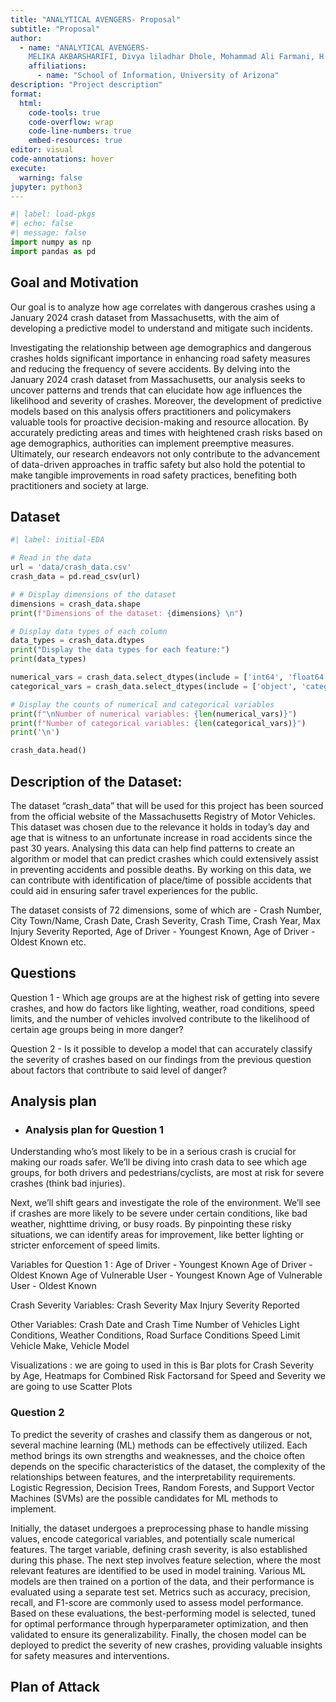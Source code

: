 ```yaml
---
title: "ANALYTICAL AVENGERS- Proposal"
subtitle: "Proposal"
author: 
  - name: "ANALYTICAL AVENGERS- 
    MELIKA AKBARSHARIFI, Divya liladhar Dhole, Mohammad Ali Farmani, H M Abdul Fattah, Gabriel Gedaliah Geffen, Tanya George, Sunday Usman "
    affiliations:
      - name: "School of Information, University of Arizona"
description: "Project description"
format:
  html:
    code-tools: true
    code-overflow: wrap
    code-line-numbers: true
    embed-resources: true
editor: visual
code-annotations: hover
execute:
  warning: false
jupyter: python3
---
```


```python
#| label: load-pkgs
#| echo: false
#| message: false
import numpy as np
import pandas as pd
```

## Goal and Motivation

Our goal is to analyze how age correlates with dangerous crashes using a January 2024 crash dataset from Massachusetts, with the aim of developing a predictive model to understand and mitigate such incidents.

Investigating the relationship between age demographics and dangerous crashes holds significant importance in enhancing road safety measures and reducing the frequency of severe accidents. By delving into the January 2024 crash dataset from Massachusetts, our analysis seeks to uncover patterns and trends that can elucidate how age influences the likelihood and severity of crashes. Moreover, the development of predictive models based on this analysis offers practitioners and policymakers valuable tools for proactive decision-making and resource allocation. By accurately predicting areas and times with heightened crash risks based on age demographics, authorities can implement preemptive measures. Ultimately, our research endeavors not only contribute to the advancement of data-driven approaches in traffic safety but also hold the potential to make tangible improvements in road safety practices, benefiting both practitioners and society at large.


## Dataset

```python
#| label: initial-EDA

# Read in the data
url = 'data/crash_data.csv'
crash_data = pd.read_csv(url)

# # Display dimensions of the dataset
dimensions = crash_data.shape
print(f"Dimensions of the dataset: {dimensions} \n")

# Display data types of each column
data_types = crash_data.dtypes
print("Display the data types for each feature:")
print(data_types)

numerical_vars = crash_data.select_dtypes(include = ['int64', 'float64']).columns.tolist()
categorical_vars = crash_data.select_dtypes(include = ['object', 'category']).columns.tolist()

# Display the counts of numerical and categorical variables
print(f"\nNumber of numerical variables: {len(numerical_vars)}")
print(f"Number of categorical variables: {len(categorical_vars)}")
print('\n')

crash_data.head()

```

## Description of the Dataset:

The dataset “crash_data” that will be used for this project has been sourced from the official website of the Massachusetts Registry of Motor Vehicles. This dataset was chosen due to the relevance it holds in today’s day and age that is witness to an unfortunate increase in road accidents since the past 30 years. Analysing this data can help find patterns to create an algorithm or model that can predict crashes which could extensively assist in preventing accidents and possible deaths. By working on this data, we can contribute with identification of place/time of possible accidents that could aid in ensuring safer travel experiences for the public.

The dataset consists of 72 dimensions, some of which are - Crash Number, City Town/Name, Crash Date, Crash Severity, Crash Time, Crash Year, Max Injury Severity Reported, Age of Driver - Youngest Known, Age of Driver - Oldest Known etc.


## Questions

Question 1 - Which age groups are at the highest risk of getting into severe crashes, and how do factors like lighting, weather, road conditions, speed limits, and the number of vehicles involved contribute to the likelihood of certain age groups being in more danger? 

Question 2 - Is it possible to develop a model that can accurately classify the severity of crashes based on our findings from the previous question about factors that contribute to said level of danger?

## Analysis plan

-   ### Analysis plan for Question 1


Understanding who's most likely to be in a serious crash is crucial for making our roads safer. We'll be diving into crash data to see which age groups, for both drivers and pedestrians/cyclists, are most at risk for severe crashes (think bad injuries).

Next, we'll shift gears and investigate the role of the environment.  We'll see if crashes are more likely to be severe under certain conditions, like bad weather, nighttime driving, or busy roads. By pinpointing these risky situations, we can identify areas for improvement, like better lighting or stricter enforcement of speed limits. 

Variables for  Question 1 :
Age of Driver - Youngest Known
Age of Driver - Oldest Known
Age of Vulnerable User - Youngest Known
Age of Vulnerable User - Oldest Known

Crash Severity Variables:
Crash Severity
Max Injury Severity Reported

Other Variables:
Crash Date and Crash Time 
Number of Vehicles
Light Conditions, Weather Conditions, Road Surface Conditions
Speed Limit
Vehicle Make, Vehicle Model

Visualizations :  we are going to used in this is Bar plots for Crash Severity by Age, Heatmaps for Combined Risk Factorsand for Speed and Severity we are going to use Scatter Plots

### Question 2

To predict the severity of crashes and classify them as dangerous or not, several machine learning (ML) methods can be effectively utilized. Each method brings its own strengths and weaknesses, and the choice often depends on the specific characteristics of the dataset, the complexity of the relationships between features, and the interpretability requirements.
Logistic Regression, Decision Trees, Random Forests, and Support Vector Machines (SVMs) are the possible candidates for ML methods to implement.

Initially, the dataset undergoes a preprocessing phase to handle missing values, encode categorical variables, and potentially scale numerical features. The target variable, defining crash severity, is also established during this phase. The next step involves feature selection, where the most relevant features are identified to be used in model training. Various ML models are then trained on a portion of the data, and their performance is evaluated using a separate test set. Metrics such as accuracy, precision, recall, and F1-score are commonly used to assess model performance. Based on these evaluations, the best-performing model is selected, tuned for optimal performance through hyperparameter optimization, and then validated to ensure its generalizability. Finally, the chosen model can be deployed to predict the severity of new crashes, providing valuable insights for safety measures and interventions.


## Plan of Attack
